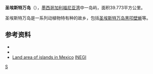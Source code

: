 '''圣埃斯特万岛'''（{{lang-es|Isla San Esteban}}），[[墨西哥|墨西哥]][[加利福尼亚湾|加利福尼亚湾]]中一岛屿，面积39.773平方公里。

圣埃斯特万岛是一系列动植物特有种的故乡，包括[[圣埃斯特万岛黑叩壁蜥|圣埃斯特万岛黑叩壁蜥]]等。

== 参考资料 ==
* {{cite book |last=Bowen |first=Thomas |year=2001 |title=Unknown Island: Seri Indians, Europeans, and San Esteban Island in the Gulf of California |publisher=University of New Mexico Press |location=Albuquerque}}
* {{cite book |last=Villalpando C. |first=María Elisa |year=1989 |title=Los que viven en las montañas: Correlación arqueológico-etnográfica en Isla San Esteban, Sonora, México |publisher=Centro Regional Sonora, INAH |location=Hermosillo, Sonora}}
* [https://web.archive.org/web/20110722225444/http://mapserver.inegi.gob.mx/geografia/espanol/datosgeogra/extterri/frontera.cfm?c=920%20&i=e Land area of islands in Mexico] [[INEGI|INEGI]]

[[Category:墨西哥岛屿|S]]

{{coord|28|42|6|N|112|34|29|W|scale:100000|display=title}}